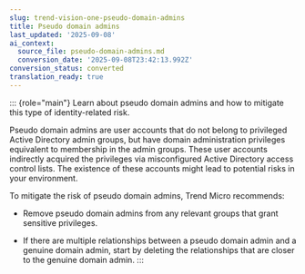 ```yaml
---
slug: trend-vision-one-pseudo-domain-admins
title: Pseudo domain admins
last_updated: '2025-09-08'
ai_context:
  source_file: pseudo-domain-admins.md
  conversion_date: '2025-09-08T23:42:13.992Z'
conversion_status: converted
translation_ready: true
---
```


::: {role="main"}
Learn about pseudo domain admins and how to mitigate this type of identity-related risk.

Pseudo domain admins are user accounts that do not belong to privileged Active Directory admin groups, but have domain administration privileges equivalent to membership in the admin groups. These user accounts indirectly acquired the privileges via misconfigured Active Directory access control lists. The existence of these accounts might lead to potential risks in your environment.

To mitigate the risk of pseudo domain admins, Trend Micro recommends:

- Remove pseudo domain admins from any relevant groups that grant sensitive privileges.

- If there are multiple relationships between a pseudo domain admin and a genuine domain admin, start by deleting the relationships that are closer to the genuine domain admin.
:::

